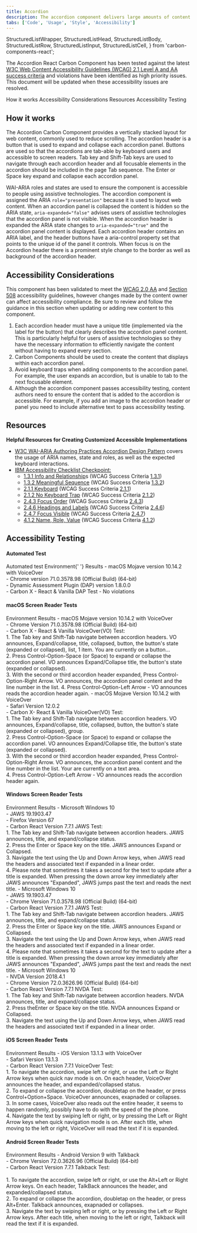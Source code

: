```yaml
---
title: Accordion
description: The accordion component delivers large amounts of content in a small space through progressive disclosure. The user gets key details about the underlying content and can choose to expand that content.
tabs: ['Code', 'Usage', 'Style', 'Accessibility']
---
```


  StructuredListWrapper,
  StructuredListHead,
  StructuredListBody,
  StructuredListRow,
  StructuredListInput,
  StructuredListCell,
} from 'carbon-components-react';

<PageDescription>

The Accordion React Carbon Component has been tested against the latest [W3C
Web Content Accessibility Guidelines (WCAG) 2.1 Level A and AA success
criteria](https://www.w3.org/TR/WCAG21/) and violations have been identified
as high priority issues. This document will be updated when these
accessibility issues are resolved.

</PageDescription>

<AnchorLinks>
  <AnchorLink>How it works</AnchorLink>
  <AnchorLink>Accessibility Considerations</AnchorLink>
  <AnchorLink>Resources</AnchorLink>
  <AnchorLink>Accessibility Testing</AnchorLink>
</AnchorLinks>

## How it works

The Accordion Carbon Component provides a vertically stacked layout for web content, commonly used to reduce scrolling. The accordion header is a button that is used to expand and collapse each accordion panel. Buttons are used so that the accordions are tab-able by keyboard users and accessible to screen readers. Tab key and Shift-Tab keys are used to navigate through each accordion header and all focusable elements in the accordion should be included in the page Tab sequence. The Enter or Space key expand and collapse each accordion panel.

WAI-ARIA roles and states are used to ensure the component is accessible to people using assistive technologies. The accordion component is assigned the ARIA `role="presentation"` because it is used to layout web content. When an accordion panel is collapsed the content is hidden so the ARIA state, `aria-expanded="false"` advises users of assistive technologies that the accordion panel is not visible. When the accordion header is expanded the ARIA state changes to `aria-expanded="true"` and the accordion panel content is displayed. Each accordion header contains an ARIA label, and the header buttons have a aria-control property set that points to the unique id of the panel it controls. When focus is on the Accordion header there is a prominent style change to the border as well as background of the accordion header.

## Accessibility Considerations

This component has been validated to meet the [WCAG 2.0 AA](https://www.w3.org/TR/WCAG20/) and [Section 508](http://www.section508.gov/) accessibility guidelines, however changes made by the content owner can affect accessibility compliance. Be sure to review and follow the guidance in this section when updating or adding new content to this component.

1. Each accordion header must have a unique title (implemented via the label for the button) that clearly describes the accordion panel content. This is particularly helpful for users of assistive technologies so they have the necessary information to efficiently navigate the content without having to expand every section.
1. Carbon Components should be used to create the content that displays within each accordion panel.
1. Avoid keyboard traps when adding components to the accordion panel. For example, the user expands an accordion, but is unable to tab to the next focusable element.
1. Although the accordion component passes accessibility testing, content authors need to ensure the content that is added to the accordion is accessible. For example, if you add an image to the accordion header or panel you need to include alternative text to pass accessibility testing.

## Resources

**Helpful Resources for Creating Customized Accessible Implementations**

- [W3C WAI-ARIA Authoring Practices Accordion Design Pattern]() covers the usage of ARIA names, state and roles, as well as the expected keyboard interactions.
- [IBM Accessibility Checklist Checkpoint:]()
  - [1.3.1 Info and Relationship]()s (WCAG Success Criteria [1.3.1]())
  - [1.3.2 Meaningful Sequence]() (WCAG Success Criteria [1.3.2]())
  - [2.1.1 Keyboard]() (WCAG Success Criteria [2.1.1]())
  - [2.1.2 No Keyboard Trap]() (WCAG Success Criteria [2.1.2]())
  - [2.4.3 Focus Order]() (WCAG Success Criteria [2.4.3]())
  - [2.4.6 Headings and Labels]() (WCAG Success Criteria [2.4.6]())
  - [2.4.7 Focus Visible]() (WCAG Success Criteria [2.4.7]())
  - [4.1.2 Name, Role, Value]() (WCAG Success Criteria [4.1.2]())

## Accessibility Testing

#### Automated Test

<Row>
  <Column noGutterSm>
    <StructuredListWrapper>
      <StructuredListHead>
        <StructuredListRow head>
          <StructuredListCell head>
            Automated test Environment{' '}
          </StructuredListCell>
          <StructuredListCell head>Results</StructuredListCell>
        </StructuredListRow>
      </StructuredListHead>
      <StructuredListBody>
        <StructuredListRow>
          <StructuredListCell>
            - macOS Mojave version 10.14.2 with VoiceOver
            <br />
            - Chrome version 71.0.3578.98 (Official Build) (64-bit)
            <br />
            - Dynamic Assessment Plugin (DAP) version 1.8.0.0
            <br />- Carbon X - React & Vanilla
          </StructuredListCell>
          <StructuredListCell>DAP Test - No violations</StructuredListCell>
        </StructuredListRow>
      </StructuredListBody>
    </StructuredListWrapper>
  </Column>
</Row>

#### macOS Screen Reader Tests

<Row>
  <Column noGutterSm>
    <StructuredListWrapper>
      <StructuredListHead>
        <StructuredListRow head>
          <StructuredListCell head>Environment </StructuredListCell>
          <StructuredListCell head>Results</StructuredListCell>
        </StructuredListRow>
      </StructuredListHead>
      <StructuredListBody>
        <StructuredListRow>
          <StructuredListCell>
            - macOS Mojave version 10.14.2 with VoiceOver
            <br />
            - Chrome Version 71.0.3578.98 (Official Build) (64-bit)
            <br />- Carbon X - React & Vanilla
          </StructuredListCell>
          <StructuredListCell>
            VoiceOver(VO) Test:
            <br />
            1. The Tab key and Shift-Tab navigate between accordion headers. VO
            announces, Expand/collapse, title, collapsed, button, the button's
            state (expanded or collapsed), list, 1 item. You are currently on a
            button...
            <br />
            2. Press Control-Option-Space (or Space) to expand or collapse the
            accordion panel. VO announces Expand/Collapse title, the button's
            state (expanded or collapsed).
            <br />
            3. With the second or third accordion header expanded, Press
            Control-Option-Right Arrow. VO announces, the accordion panel
            content and the line number in the list. 4. Press
            Control-Option-Left Arrow - VO announces reads the accordion header
            again.
          </StructuredListCell>
        </StructuredListRow>
        <StructuredListRow>
          <StructuredListCell>
            - macOS Mojave Version 10.14.2 with VoiceOver
            <br />
            - Safari Version 12.0.2
            <br />- Carbon X- React & Vanilla
          </StructuredListCell>
          <StructuredListCell>
            VoiceOver(VO) Test:
            <br />
            1. The Tab key and Shift-Tab navigate between accordion headers. VO
            announces, Expand/collapse, title, collapsed, button, the button's
            state (expanded or collapsed), group.
            <br />
            2. Press Control-Option-Space (or Space) to expand or collapse the
            accordion panel. VO announces Expand/Collapse title, the button's
            state (expanded or collapsed).
            <br />
            3. With the second or third accordion header expanded, Press
            Control-Option-Right Arrow. VO announces, the accordion panel
            content and the line number in the list. Your are currently on a
            text area.
            <br />
            4. Press Control-Option-Left Arrow - VO announces reads the
            accordion header again.
          </StructuredListCell>
        </StructuredListRow>
      </StructuredListBody>
    </StructuredListWrapper>
  </Column>
</Row>

#### Windows Screen Reader Tests

<Row>
  <Column noGutterSm>
    <StructuredListWrapper>
      <StructuredListHead>
        <StructuredListRow head>
          <StructuredListCell head>Environment </StructuredListCell>
          <StructuredListCell head>Results</StructuredListCell>
        </StructuredListRow>
      </StructuredListHead>
      <StructuredListBody>
        <StructuredListRow>
          <StructuredListCell>
            - Microsoft Windows 10
            <br />
            - JAWS 19.1903.47
            <br />
            - Firefox Version 67
            <br />- Carbon React Version 7.7.1
          </StructuredListCell>
          <StructuredListCell>
            JAWS Test:
            <br />
            1. The Tab key and Shift-Tab navigate between accordion headers.
            JAWS announces, title, and expand/collapse status.
            <br />
            2. Press the Enter or Space key on the title. JAWS announces Expand
            or Collapsed.
            <br />
            3. Navigate the text using the Up and Down Arrow keys, when JAWS
            read the headers and associated text if expanded in a linear order.
            <br />
            4. Please note that sometimes it takes a second for the text to
            update after a title is expanded. When pressing the down arrow key
            immediately after JAWS announces "Expanded", JAWS jumps past the
            text and reads the next title.
          </StructuredListCell>
        </StructuredListRow>
        <StructuredListRow>
          <StructuredListCell>
            - Microsoft Windows 10
            <br />
            - JAWS 19.1903.47
            <br />
            - Chrome Version 71.0.3578.98 (Official Build) (64-bit)
            <br />- Carbon React Version 7.7.1
          </StructuredListCell>
          <StructuredListCell>
            JAWS Test:
            <br />
            1. The Tab key and Shift-Tab navigate between accordion headers.
            JAWS announces, title, and expand/collapse status.
            <br />
            2. Press the Enter or Space key on the title. JAWS announces Expand
            or Collapsed.
            <br />
            3. Navigate the text using the Up and Down Arrow keys, when JAWS
            read the headers and associated text if expanded in a linear order.
            <br />
            4. Please note that sometimes it takes a second for the text to
            update after a title is expanded. When pressing the down arrow key
            immediately after JAWS announces "Expanded", JAWS jumps past the
            text and reads the next title.
          </StructuredListCell>
        </StructuredListRow>
        <StructuredListRow>
          <StructuredListCell>
            - Microsoft Windows 10
            <br />
            - NVDA Version 2018.4.1
            <br />
            - Chrome Version 72.0.3626.96 (Official Build) (64-bit)
            <br />- Carbon React Version 7.7.1
          </StructuredListCell>
          <StructuredListCell>
            NVDA Test:
            <br />
            1. The Tab key and Shift-Tab navigate between accordion headers.
            NVDA announces, title, and expand/collapse status.
            <br />
            2. Press theEnter or Space key on the title. NVDA announces Expand
            or Collapsed.
            <br />
            3. Navigate the text using the Up and Down Arrow keys, when JAWS
            read the headers and associated text if expanded in a linear order.
          </StructuredListCell>
        </StructuredListRow>
      </StructuredListBody>
    </StructuredListWrapper>
  </Column>
</Row>

#### iOS Screen Reader Tests

<Row>
  <Column noGutterSm>
    <StructuredListWrapper>
      <StructuredListRow head>
        <StructuredListCell head>Environment </StructuredListCell>
        <StructuredListCell head>Results</StructuredListCell>
      </StructuredListRow>
      <StructuredListBody>
        <StructuredListRow>
          <StructuredListCell>
            - iOS Version 13.1.3 with VoiceOver
            <br />
            - Safari Version 13.1.3
            <br />- Carbon React Version 7.7.1
          </StructuredListCell>
          <StructuredListCell>
            VoiceOver Test:
            <br />
            1. To navigate the accordion, swipe left or right, or use the Left
            or Right Arrow keys when quick nav mode is on. On each header,
            VoiceOver announces the header, and expanded/collapsed status.
            <br />
            2. To expand or collapse the accordion, doubletap on the header, or
            press Control+Option+Space. VoiceOver announces, exapnaded or
            collapses.
            <br />
            3. In some cases, VoiceOver also reads out the entire header, it
            seems to happen randomly, possibly have to do with the speed of the
            phone.
            <br />
            4. Navigate the text by swiping left or right, or by pressing the
            Left or Right Arrow keys when quick navigation mode is on. After
            each title, when moving to the left or right, VoiceOver will read
            the text if it is expanded.
          </StructuredListCell>
        </StructuredListRow>
      </StructuredListBody>
    </StructuredListWrapper>
  </Column>
</Row>

#### Android Screen Reader Tests

<Row>
  <Column noGutterSm>
    <StructuredListWrapper>
      <StructuredListHead>
        <StructuredListRow head>
          <StructuredListCell head>Environment </StructuredListCell>
          <StructuredListCell head>Results</StructuredListCell>
        </StructuredListRow>
      </StructuredListHead>
      <StructuredListBody>
        <StructuredListRow>
          <StructuredListCell>
            - Android Version 9 with Talkback
            <br />
            - Chrome Version 72.0.3626.96 (Official Build) (64-bit)
            <br />- Carbon React Version 7.7.1
          </StructuredListCell>
          <StructuredListCell>
            Talkback Test:
            <br />
            <br />
            1. To navigate the accordion, swipe left or right, or use the Alt+Left
            or Right Arrow keys. On each header, TalkBack announces the header, and
            expanded/collapsed status.
            <br />
            2. To expand or collapse the accordion, doubletap on the header, or press
            Alt+Enter. Talkback announces, exapnaded or collapses.
            <br />
            3. Navigate the text by swiping left or right, or by pressing the Left
            or Right Arrow keys. After each title, when moving to the left or right,
            Talkback will read the text if it is expanded.
          </StructuredListCell>
        </StructuredListRow>
      </StructuredListBody>
    </StructuredListWrapper>
  </Column>
</Row>
